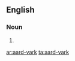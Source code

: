 ==English==

===Noun===
{{en-noun}}

# {{archaic spelling of|aardvark|lang=en}}
[[ar:aard-vark]]
[[ta:aard-vark]]